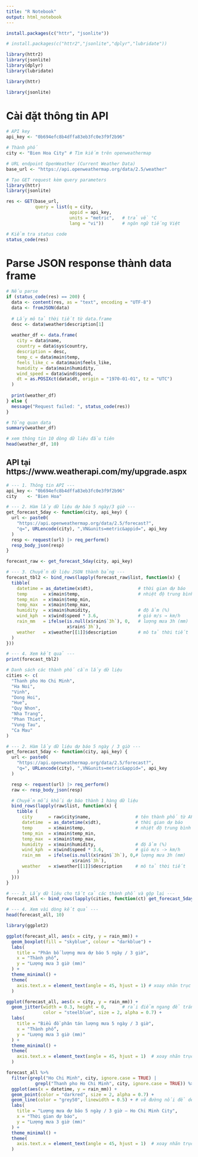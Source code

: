 ```yaml
---
title: "R Notebook"
output: html_notebook
---
```


```r
install.packages(c("httr", "jsonlite"))
```

```r
# install.packages(c("httr2","jsonlite","dplyr","lubridate"))

library(httr2)
library(jsonlite)
library(dplyr)
library(lubridate)
```


```r
library(httr)
```

```r
library(jsonlite)
```

# Cài đặt thông tin API

```r
# API key
api_key <- "0b694efc8b4dffa83eb3fc0e3f9f2b96"

# Thành phố
city <- "Bien Hoa City" # Tìm kiếm trên openweathermap

# URL endpoint OpenWeather (Current Weather Data)
base_url <- "https://api.openweathermap.org/data/2.5/weather"
```


```r
# Tạo GET request kèm query parameters
library(httr)
library(jsonlite)

res <- GET(base_url,
           query = list(q = city, 
                        appid = api_key, 
                        units = "metric",   # trả về °C
                        lang = "vi"))       # ngôn ngữ tiếng Việt

# Kiểm tra status code
status_code(res) 

```

# Parse JSON response thành data frame

```r
# Nếu parse
if (status_code(res) == 200) {
  data <- content(res, as = "text", encoding = "UTF-8")
  data <- fromJSON(data)
  
  # Lấy mô tả thời tiết từ data.frame
  desc <- data$weather$description[1]
  
  weather_df <- data.frame(
    city = data$name,
    country = data$sys$country,
    description = desc,
    temp_c = data$main$temp,
    feels_like_c = data$main$feels_like,
    humidity = data$main$humidity,
    wind_speed = data$wind$speed,
    dt = as.POSIXct(data$dt, origin = "1970-01-01", tz = "UTC")
  )
  
  print(weather_df)
} else {
  message("Request failed: ", status_code(res))
}

```


```r
# Tổng quan data
summary(weather_df)
```

```r
# xem thông tin 10 dòng dữ liệu đầu tiên
head(weather_df, 10)
```

## API tại https://www.weatherapi.com/my/upgrade.aspx 

```r
# --- 1. Thông tin API ---
api_key <- "0b694efc8b4dffa83eb3fc0e3f9f2b96"
city    <- "Bien Hoa"
```


```r
# --- 2. Hàm lấy dữ liệu dự báo 5 ngày/3 giờ ---
get_forecast_5day <- function(city, api_key) {
  url <- paste0(
    "https://api.openweathermap.org/data/2.5/forecast?",
    "q=", URLencode(city), ",VN&units=metric&appid=", api_key
  )
  resp <- request(url) |> req_perform()
  resp_body_json(resp)
}

forecast_raw <- get_forecast_5day(city, api_key)

# --- 3. Chuyển dữ liệu JSON thành bảng ---
forecast_tbl2 <- bind_rows(lapply(forecast_raw$list, function(x) {
  tibble(
    datetime = as_datetime(x$dt),                 # thời gian dự báo
    temp      = x$main$temp,                      # nhiệt độ trung bình (°C)
    temp_min  = x$main$temp_min,
    temp_max  = x$main$temp_max,
    humidity  = x$main$humidity,                  # độ ẩm (%)
    wind_kph  = x$wind$speed * 3.6,               # gió m/s → km/h
    rain_mm   = ifelse(is.null(x$rain$`3h`), 0,   # lượng mưa 3h (mm)
                       x$rain$`3h`),
    weather   = x$weather[[1]]$description        # mô tả thời tiết
  )
}))

# --- 4. Xem kết quả ---
print(forecast_tbl2)
```



```r
# Danh sách các thành phố cần lấy dữ liệu
cities <- c(
  "Thanh pho Ho Chi Minh",
  "Ha Noi",
  "Vinh",
  "Dong Hoi",
  "Hue",
  "Quy Nhon",
  "Nha Trang",
  "Phan Thiet",
  "Vung Tau",
  "Ca Mau"
)

```

```r
# --- 2. Hàm lấy dữ liệu dự báo 5 ngày / 3 giờ ---
get_forecast_5day <- function(city, api_key) {
  url <- paste0(
    "https://api.openweathermap.org/data/2.5/forecast?",
    "q=", URLencode(city), ",VN&units=metric&appid=", api_key
  )

  resp <- request(url) |> req_perform()
  raw <- resp_body_json(resp)

  # Chuyển mỗi khối dự báo thành 1 hàng dữ liệu
  bind_rows(lapply(raw$list, function(x) {
    tibble (
      city      = raw$city$name,                 # tên thành phố từ API
      datetime  = as_datetime(x$dt),             # thời gian dự báo
      temp      = x$main$temp,                   # nhiệt độ trung bình (°C)
      temp_min  = x$main$temp_min,
      temp_max  = x$main$temp_max,
      humidity  = x$main$humidity,               # độ ẩm (%)
      wind_kph  = x$wind$speed * 3.6,            # gió m/s -> km/h
      rain_mm   = ifelse(is.null(x$rain$`3h`), 0,# lượng mưa 3h (mm)
                         x$rain$`3h`),
      weather   = x$weather[[1]]$description     # mô tả thời tiết
    )
  }))
}

# --- 3. Lấy dữ liệu cho tất cả các thành phố và gộp lại ---
forecast_all <- bind_rows(lapply(cities, function(ct) get_forecast_5day(ct, api_key)))

# --- 4. Xem vài dòng kết quả ---
head(forecast_all, 10)


```



```r
library(ggplot2)

ggplot(forecast_all, aes(x = city, y = rain_mm)) +
  geom_boxplot(fill = "skyblue", colour = "darkblue") +
  labs(
    title = "Phân bố lượng mưa dự báo 5 ngày / 3 giờ",
    x = "Thành phố",
    y = "Lượng mưa 3 giờ (mm)"
  ) +
  theme_minimal() +
  theme(
    axis.text.x = element_text(angle = 45, hjust = 1) # xoay nhãn trục X
  )

```


```r
ggplot(forecast_all, aes(x = city, y = rain_mm)) +
  geom_jitter(width = 0.3, height = 0,      # rải điểm ngang để tránh chồng lấn
              color = "steelblue", size = 2, alpha = 0.7) +
  labs(
    title = "Biểu đồ phân tán lượng mưa 5 ngày / 3 giờ",
    x = "Thành phố",
    y = "Lượng mưa 3 giờ (mm)"
  ) +
  theme_minimal() +
  theme(
    axis.text.x = element_text(angle = 45, hjust = 1)  # xoay nhãn trục X
  )


```


```r

forecast_all %>%
  filter(grepl("Ho Chi Minh", city, ignore.case = TRUE) | 
           grepl("Thanh pho Ho Chi Minh", city, ignore.case = TRUE)) %>%        # chỉ lấy TP HCM
  ggplot(aes(x = datetime, y = rain_mm)) +
  geom_point(color = "darkred", size = 2, alpha = 0.7) +
  geom_line(color = "grey50", linewidth = 0.5) + # vẽ đường nối để dễ theo dõi xu hướng
  labs(
    title = "Lượng mưa dự báo 5 ngày / 3 giờ – Ho Chi Minh City",
    x = "Thời gian dự báo",
    y = "Lượng mưa 3 giờ (mm)"
  ) +
  theme_minimal() +
  theme(
    axis.text.x = element_text(angle = 45, hjust = 1)  # xoay nhãn trục X cho dễ đọc
  )


```



